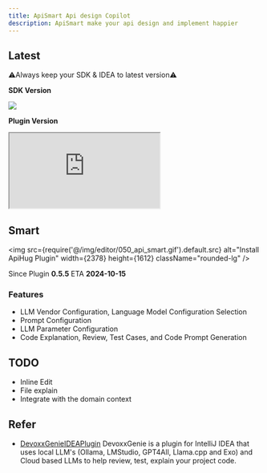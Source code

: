 ```yaml
---
title: ApiSmart Api design Copilot
description: ApiSmart make your api design and implement happier
---
```


## Latest

⚠️Always keep your SDK & IDEA to latest version⚠️

**SDK Version**

<a target="_blank" href="https://search.maven.org/artifact/com.apihug/it-bom"><img
  src="https://img.shields.io/maven-central/v/com.apihug/it-bom.svg?label=Maven%20Central"/></a>

**Plugin Version**

<div>
  <iframe
    src="https://plugins.jetbrains.com/embeddable/install/23534"
    border="0"
    height={'48px'}
    allow="accelerometer; autoplay; clipboard-write; encrypted-media; gyroscope; picture-in-picture"
    allowFullScreen
  ></iframe>
</div>

## Smart

<img src={require('@/img/editor/050_api_smart.gif').default.src} alt="Install ApiHug Plugin" width={2378} height={1612} className="rounded-lg" />

Since Plugin **0.5.5**   ETA  **2024-10-15**

### Features

- LLM Vendor Configuration, Language Model Configuration Selection
- Prompt Configuration
- LLM Parameter Configuration
- Code Explanation, Review, Test Cases, and Code Prompt Generation


## TODO

- Inline Edit
- File explain
- Integrate with the domain context


## Refer

- [DevoxxGenieIDEAPlugin](https://github.com/devoxx/DevoxxGenieIDEAPlugin) DevoxxGenie is a plugin for IntelliJ IDEA that uses local LLM's (Ollama, LMStudio, GPT4All, Llama.cpp and Exo) and Cloud based LLMs to help review, test, explain your project code.
